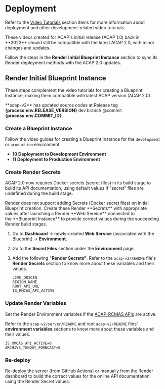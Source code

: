 
# Deployment

Refer to the [Video Tutorials](/video) section items for more information about deployment and other development-related video tutorials.

<Callout type="info" emoji="ℹ️">
These videos created for ACAP's initial release (ACAP 1.0) back in **2023** should still be compatible with the latest ACAP 2.0, with minor changes and updates.

Follow the steps in the **Render Initial Blueprint Instance** section to sync its Render deployment methods with the ACAP 2.0 updates.
</Callout>


## Render Initial Blueprint Instance

These steps complement the video tutorials for creating a Blueprint Instance, making them compatible with latest ACAP version (ACAP 2.0).

<Callout type="default" emoji="💡">
**acap-v2** has updated source codes at Release tag <b>{process.env.RELEASE_VERSION}</b> dev branch @commit <b>{process.env.COMMIT_ID}</b>.
</Callout>

<Steps>

### Create a Blueprint Instance

Follow the video guides for creating a Blueprint Instance for the `development` or `production` environment.

- **10 Deployment to Development Environment**
- **11 Deployment to Production Environment**

### Create Render Secrets

ACAP 2.0 now requires Docker secrets (secret files) in its build stage to build its API documentation, using default values if "secret" files are undefined during the build stage.

<Callout type="info" emoji="ℹ️">
Render does not support adding Secrets (Docker secret files) on initial Blueprint creation. Create these Render **Secrets** with appropriate values after launching a Render **Web Service** connected to the **Blueprint Instance** to provide correct values during the succeeding Render build stages.
</Callout>

1. Go to **Dashboard** → newly-created **Web Service** (associated with the Blueprint) → **Environment**.
2. Go to the **Secret Files** section under the **Environment** page.
3. Add the following **"Render Secrets"**. Refer to the `acap-v2/README` file's **Render Secrets** section to know more about these variables and their values.

   ```env copy
   LIVE_ORIGIN
   REGION_NAME
   ROOT_API_URL
   IS_RMCAS_API_ACTIVE
   ```

### Update Render Variables

Set the Render Environment variables if the [ACAP-RCMAS APIs](/post-installation/acap-rcmas-api) are active.

Refer to the `acap-v2/server/README` and root `acap-v2/README` files' **environment variables** sections to know more about these variables and their values.

```env copy
IS_RMCAS_API_ACTIVE=0
ARCHIVE_TENDAY_FORECAST=0
```

### Re-deploy

Re-deploy the server (from GitHub Actions) or manually from the Render dashboard to build the correct values for the online API documentation using the Render Secret values.

</Steps>
